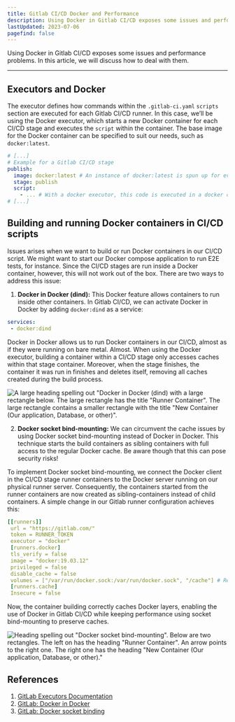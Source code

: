 ```yaml
---
title: Gitlab CI/CD Docker and Performance
description: Using Docker in Gitlab CI/CD exposes some issues and performance problems. In this article, we will discuss how to deal with them.
lastUpdated: 2023-07-06
pagefind: false
---
```



Using Docker in Gitlab CI/CD exposes some issues and performance problems. In this article, we will discuss how to deal with them.

***

## Executors and Docker

The executor defines how commands within the `.gitlab-ci.yaml` `scripts` section are executed for each Gitlab CI/CD runner. In this case, we’ll be using the Docker executor, which starts a new Docker container for each CI/CD stage and executes the `script` within the container. The base image for the Docker container can be specified to suit our needs, such as `docker:latest`.

```yaml
# [...]
# Example for a Gitlab CI/CD stage
publish:
  image: docker:latest # An instance of docker:latest is spun up for every stage
  stage: publish
  script:
    - ... # With a docker executor, this code is executed in a docker container
# [...]
```

## Building and running Docker containers in CI/CD scripts

Issues arises when we want to build or run Docker containers in our CI/CD script. We might want to start our Docker compose application to run E2E tests, for instance. Since the CI/CD stages are run inside a Docker container, however, this will not work out of the box. There are two ways to address this issue:

1. **Docker in Docker (dind):** This Docker feature allows containers to run inside other containers. In Gitlab CI/CD, we can activate Docker in Docker by adding `docker:dind` as a service:

```yaml
services:
 - docker:dind
```

Docker in Docker allows us to run Docker containers in our CI/CD, almost as if they were running on bare metal. Almost. When using the Docker executor, building a container within a CI/CD stage only accesses caches within that stage container. Moreover, when the stage finishes, the container it was run in finishes and deletes itself, removing all caches created during the build process.

![A large heading spelling out "Docker in Docker (dind) with a large rectangle below. The large rectangle has the title "Runner Container". The large rectangle contains a smaller rectangle with the title "New Container (Our application, Database, or other)".](../../../assets/blog-posts/2023-07-06-gitlab-ci-cd-docker-and-performance/docker-in-docker.png)

<FigCaption caption="Docker in Docker starts our containers within the Gitlab CI/CD stage runner container."/>

2. **Docker socket bind-mounting:** We can circumvent the cache issues by using Docker socket bind-mounting instead of Docker in Docker. This technique starts the build containers as sibling containers with full access to the regular Docker cache. Be aware though that this can pose security risks!

To implement Docker socket bind-mounting, we connect the Docker client in the CI/CD stage runner containers to the Docker server running on our physical runner server. Consequently, the containers started from the runner containers are now created as sibling-containers instead of child containers. A simple change in our Gitlab runner configuration achieves this:

```yaml
[[runners]]
 url = "https://gitlab.com/"
 token = RUNNER_TOKEN
 executor = "docker"
 [runners.docker]
 tls_verify = false
 image = "docker:19.03.12"
 privileged = false
 disable_cache = false
 volumes = ["/var/run/docker.sock:/var/run/docker.sock", "/cache"] # Required for Docker socket mounting
 [runners.cache]
 Insecure = false
```

Now, the container building correctly caches Docker layers, enabling the use of Docker in Gitlab CI/CD while keeping performance using socket bind-mounting to preserve caches.

![Heading spelling out "Docker socket bind-mounting". Below are two rectangles. The left on has the heading "Runner Container". An arrow points to the right one. The right one has the heading "New Container (Our application, Database, or other)."](../../../assets/blog-posts/2023-07-06-gitlab-ci-cd-docker-and-performance/docker-socket-bind-mounting.png)
<FigCaption caption="Docker socket bind-mounting starts our containers as sibling containers on the physical server."/>

## References

1. [GitLab Executors Documentation](https://medium.com/r/?url=https%3A%2F%2Fdocs.gitlab.com%2Frunner%2Fexecutors%2F)
2. [GitLab: Docker in Docker](https://docs.gitlab.com/ee/ci/docker/using_docker_build.html#use-docker-in-docker)
3. [GitLab: Docker socket binding](https://docs.gitlab.com/ee/ci/docker/using_docker_build.html#use-docker-socket-binding)
